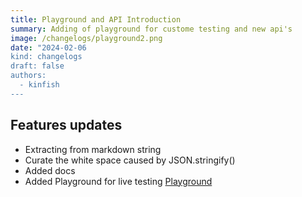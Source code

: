 ```yaml
---
title: Playground and API Introduction
summary: Adding of playground for custome testing and new api's
image: /changelogs/playground2.png
date: "2024-02-06
kind: changelogs
draft: false
authors:
  - kinfish
---
```



## Features updates
- Extracting from markdown string
- Curate the white space caused by JSON.stringify()
- Added docs
- Added Playground for live testing [Playground](/playground)